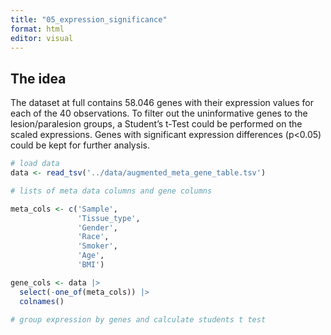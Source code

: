 ```yaml
---
title: "05_expression_significance"
format: html
editor: visual
---
```


## The idea

The dataset at full contains 58.046 genes with their expression values for each of the 40 observations. To filter out the uninformative genes to the lesion/paralesion groups, a Student's t-Test could be performed on the scaled expressions. Genes with significant expression differences (p\<0.05) could be kept for further analysis.

```r
# load data
data <- read_tsv('../data/augmented_meta_gene_table.tsv')
```

```r
# lists of meta data columns and gene columns

meta_cols <- c('Sample',
               'Tissue_type',
               'Gender',
               'Race',
               'Smoker',
               'Age',
               'BMI')

gene_cols <- data |> 
  select(-one_of(meta_cols)) |> 
  colnames()
```

```r
# group expression by genes and calculate students t test

```
